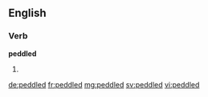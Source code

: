 ==English==

===Verb===
'''peddled'''

# {{past of|peddle}}

[[de:peddled]]
[[fr:peddled]]
[[mg:peddled]]
[[sv:peddled]]
[[vi:peddled]]